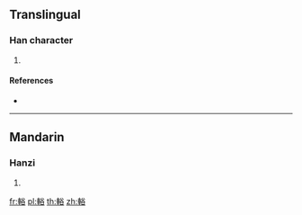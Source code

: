 {{character info/new}}
==Translingual==

===Han character===
{{Han char|rn=159|rad=車|as=07|sn=14|four=58068|canj=JJCOR}}

# {{defn|Han|sort=車07}}

====References====
* {{Han ref|kx=1243.200|dkj=38326|dj=1719.180|hdz=53535.090|uh=8F0D|ud=36621|bh=E467|bd=58471}}

----

==Mandarin==

===Hanzi===
{{cmn-hanzi|pin=[[yù]] ([[yu4]])|wg=yü<sup>4</sup>}}

# {{defn|lang=cmn|sort=車07}}

[[fr:輍]]
[[pl:輍]]
[[th:輍]]
[[zh:輍]]